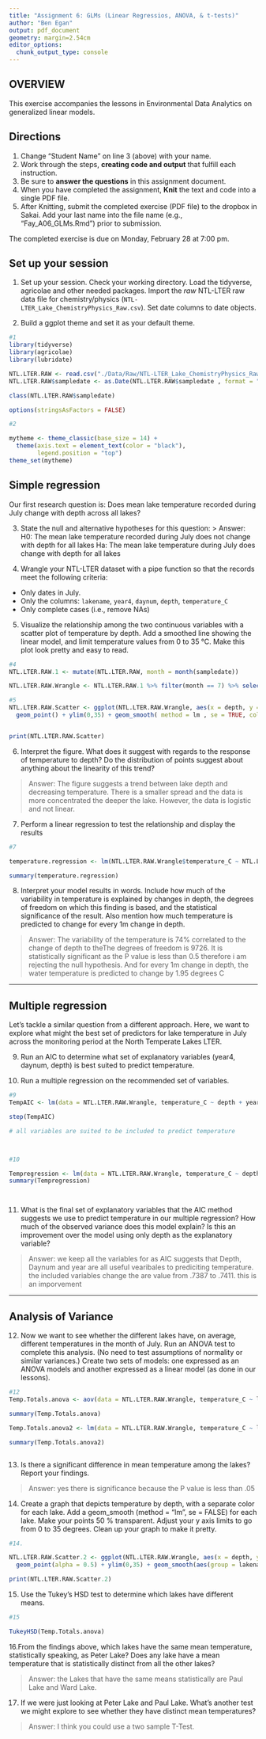 ```yaml
---
title: "Assignment 6: GLMs (Linear Regressios, ANOVA, & t-tests)"
author: "Ben Egan"
output: pdf_document
geometry: margin=2.54cm
editor_options: 
  chunk_output_type: console
---
```


## OVERVIEW

This exercise accompanies the lessons in Environmental Data Analytics on generalized linear models. 

## Directions
1. Change "Student Name" on line 3 (above) with your name.
2. Work through the steps, **creating code and output** that fulfill each instruction.
3. Be sure to **answer the questions** in this assignment document.
4. When you have completed the assignment, **Knit** the text and code into a single PDF file.
5. After Knitting, submit the completed exercise (PDF file) to the dropbox in Sakai. Add your last name into the file name (e.g., "Fay_A06_GLMs.Rmd") prior to submission.

The completed exercise is due on Monday, February 28 at 7:00 pm.

## Set up your session 
1. Set up your session. Check your working directory. Load the tidyverse, agricolae and other needed packages. Import the *raw* NTL-LTER raw data file for chemistry/physics (`NTL-LTER_Lake_ChemistryPhysics_Raw.csv`). Set date columns to date objects.

2. Build a ggplot theme and set it as your default theme.

```r
#1
library(tidyverse)
library(agricolae)
library(lubridate)

NTL.LTER.RAW <- read.csv("./Data/Raw/NTL-LTER_Lake_ChemistryPhysics_Raw.csv")
NTL.LTER.RAW$sampledate <- as.Date(NTL.LTER.RAW$sampledate , format = "%m/%d/%y")

class(NTL.LTER.RAW$sampledate)

options(stringsAsFactors = FALSE)

#2

mytheme <- theme_classic(base_size = 14) +
  theme(axis.text = element_text(color = "black"), 
        legend.position = "top")
theme_set(mytheme)


```

## Simple regression
Our first research question is: Does mean lake temperature recorded during July change with depth across all lakes?

3. State the null and alternative hypotheses for this question:
> Answer:
H0: The mean lake temperature recorded during July does not change with depth for all lakes
Ha: The mean lake temperature during July does change with depth for all lakes


4.  Wrangle your NTL-LTER dataset with a pipe function so that the records meet the following criteria: 
 * Only dates in July. 
 * Only the columns: `lakename`, `year4`, `daynum`, `depth`, `temperature_C`
 * Only complete cases (i.e., remove NAs)

5. Visualize the relationship among the two continuous variables with a scatter plot of temperature by depth. Add a smoothed line showing the linear model, and limit temperature values from 0 to 35 °C. Make this plot look pretty and easy to read.

```r
#4
NTL.LTER.RAW.1 <- mutate(NTL.LTER.RAW, month = month(sampledate))

NTL.LTER.RAW.Wrangle <- NTL.LTER.RAW.1 %>% filter(month == 7) %>% select(`lakename`, `year4`, `daynum`, `depth`, `temperature_C`) %>% na.omit()

#5
NTL.LTER.RAW.Scatter <- ggplot(NTL.LTER.RAW.Wrangle, aes(x = depth, y = temperature_C, color = lakename)) + 
  geom_point() + ylim(0,35) + geom_smooth( method = lm , se = TRUE, color = 'blue')


print(NTL.LTER.RAW.Scatter)


```


6. Interpret the figure. What does it suggest with regards to the response of temperature to depth? Do the distribution of points suggest about anything about the linearity of this trend?

> Answer: The figure suggests a trend between lake depth and decreasing temperature. There is a smaller spread and the data is more concentrated the deeper the lake. However, the data is logistic and not linear.


7. Perform a linear regression to test the relationship and display the results

```r
#7

temperature.regression <- lm(NTL.LTER.RAW.Wrangle$temperature_C ~ NTL.LTER.RAW.Wrangle$depth)

summary(temperature.regression)

```


8. Interpret your model results in words. Include how much of the variability in temperature is explained by changes in depth, the degrees of freedom on which this finding is based, and the statistical significance of the result. Also mention how much temperature is predicted to change for every 1m change in depth. 

> Answer: The variability of the temperature is 74% correlated to the change of depth to theThe degrees of freedom is 9726. It is statistically significant as the P value is less than 0.5 therefore i am rejecting the null hypothesis. And for every 1m change in depth, the water temperature is predicted to change by 1.95 degrees C


---

## Multiple regression
Let's tackle a similar question from a different approach. Here, we want to explore what might the best set of predictors for lake temperature in July across the monitoring period at the North Temperate Lakes LTER. 


9. Run an AIC to determine what set of explanatory variables (year4, daynum, depth) is best suited to predict temperature.

10. Run a multiple regression on the recommended set of variables. 

```r
#9
TempAIC <- lm(data = NTL.LTER.RAW.Wrangle, temperature_C ~ depth + year4 + daynum)

step(TempAIC)

# all variables are suited to be included to predict temperature



#10

Tempregression <- lm(data = NTL.LTER.RAW.Wrangle, temperature_C ~ depth + year4 + daynum)
summary(Tempregression)




```

11. What is the final set of explanatory variables that the AIC method suggests we use to predict temperature in our multiple regression? How much of the observed variance does this model explain? Is this an improvement over the model using only depth as the explanatory variable?

> Answer: we keep all the variables for as AIC suggests that Depth, Daynum and year are all useful vearibales to prediciting temperature. the included variables change the are value from .7387 to .7411. this is an imporvement



---
## Analysis of Variance

12. Now we want to see whether the different lakes have, on average, different temperatures in the month of July. Run an ANOVA test to complete this analysis. (No need to test assumptions of normality or similar variances.) Create two sets of models: one expressed as an ANOVA models and another expressed as a linear model (as done in our lessons).

```r
#12
Temp.Totals.anova <- aov(data = NTL.LTER.RAW.Wrangle, temperature_C ~ lakename)

summary(Temp.Totals.anova)

Temp.Totals.anova2 <- lm(data = NTL.LTER.RAW.Wrangle, temperature_C ~ lakename)

summary(Temp.Totals.anova2)



```

13. Is there a significant difference in mean temperature among the lakes? Report your findings. 

> Answer:  yes there is significance because the P value is less than .05



14. Create a graph that depicts temperature by depth, with a separate color for each lake. Add a geom_smooth (method = "lm", se = FALSE) for each lake. Make your points 50 % transparent. Adjust your y axis limits to go from 0 to 35 degrees. Clean up your graph to make it pretty. 

```r
#14.

NTL.LTER.RAW.Scatter.2 <- ggplot(NTL.LTER.RAW.Wrangle, aes(x = depth, y = temperature_C, color = lakename)) + 
  geom_point(alpha = 0.5) + ylim(0,35) + geom_smooth(aes(group = lakename, color = lakename), method = "lm" , se = FALSE)

print(NTL.LTER.RAW.Scatter.2)

```

15. Use the Tukey's HSD test to determine which lakes have different means.

```r
#15

TukeyHSD(Temp.Totals.anova)
```

16.From the findings above, which lakes have the same mean temperature, statistically speaking, as Peter Lake? Does any lake have a mean temperature that is statistically distinct from all the other lakes?

>Answer: the Lakes that have the same means statistically are Paul Lake and Ward Lake.

 

17. If we were just looking at Peter Lake and Paul Lake. What's another test we might explore to see whether they have distinct mean temperatures? 

>Answer:
I think you could use a two sample T-Test.


